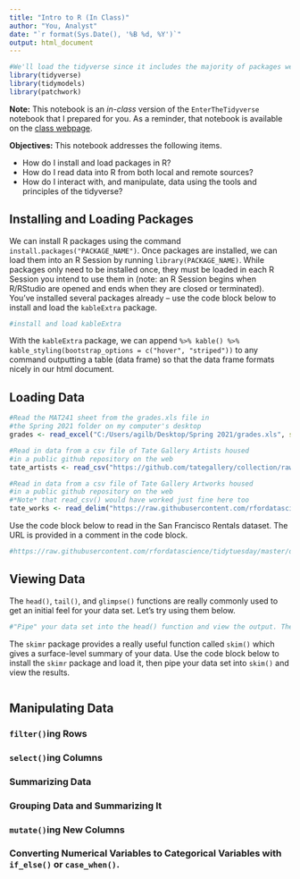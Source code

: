 ```yaml
---
title: "Intro to R (In Class)"
author: "You, Analyst"
date: "`r format(Sys.Date(), '%B %d, %Y')`"
output: html_document
---
```


```r
#We'll load the tidyverse since it includes the majority of packages we'll want
library(tidyverse)
library(tidymodels)
library(patchwork)
```

**Note:** This notebook is an *in-class* version of the `EnterTheTidyverse` notebook that I prepared for you. As a reminder, that notebook is available on the [class webpage](https://agmath.github.io/RegressionCourse.html).

**Objectives:** This notebook addresses the following items.

-   How do I install and load packages in R?
-   How do I read data into R from both local and remote sources?
-   How do I interact with, and manipulate, data using the tools and principles of the tidyverse?

## Installing and Loading Packages

We can install R packages using the command `install.packages("PACKAGE_NAME")`. Once packages are installed, we can load them into an R Session by running `library(PACKAGE_NAME)`. While packages only need to be installed once, they must be loaded in each R Session you intend to use them in (note: an R Session begins when R/RStudio are opened and ends when they are closed or terminated). You've installed several packages already -- use the code block below to install and load the `kableExtra` package.

```r
#install and load kableExtra

``` 

With the `kableExtra` package, we can append `%>% kable() %>% kable_styling(bootstrap_options = c("hover", "striped"))` to any command outputting a table (data frame) so that the data frame formats nicely in our html document.

## Loading Data

```r
#Read the MAT241 sheet from the grades.xls file in 
#the Spring 2021 folder on my computer's desktop
grades <- read_excel("C:/Users/agilb/Desktop/Spring 2021/grades.xls", sheet = "MAT241")

#Read in data from a csv file of Tate Gallery Artists housed 
#in a public github repository on the web
tate_artists <- read_csv("https://github.com/tategallery/collection/raw/master/artist_data.csv")

#Read in data from a csv file of Tate Gallery Artworks housed
#in a public github repository on the web
#*Note* that read_csv() would have worked just fine here too
tate_works <- read_delim("https://raw.githubusercontent.com/rfordatascience/tidytuesday/master/data/2021/2021-01-12/artwork.csv", delim = ",")
```

Use the code block below to read in the San Francisco Rentals dataset. The URL is provided in a comment in the code block.

```r
#https://raw.githubusercontent.com/rfordatascience/tidytuesday/master/data/2022/2022-07-05/rent.csv

```

## Viewing Data

The `head()`, `tail()`, and `glimpse()` functions are really commonly used to get an initial feel for your data set. Let's try using them below.

```r
#"Pipe" your data set into the head() function and view the output. Then pipe your data set into tail() and glimpse() as well. What do the outputs "mean"?

```

The `skimr` package provides a really useful function called `skim()` which gives a surface-level summary of your data. Use the code block below to install the `skimr` package and load it, then pipe your data set into `skim()` and view the results.

```r

```

## Manipulating Data

### `filter()`ing Rows



### `select()`ing Columns



### Summarizing Data

### Grouping Data and Summarizing It

### `mutate()`ing New Columns

### Converting Numerical Variables to Categorical Variables with `if_else()` or `case_when()`.
